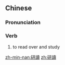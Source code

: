 {{also|研读}}
==Chinese==
{{zh-forms|s=研读}}

===Pronunciation===
{{zh-pron
|m=yándú
|h=pfs=ngièn-thu̍k
|mn=gián-tho̍k
|cat=v
}}

===Verb===
{{zh-verb}}

# to read over and study

[[zh-min-nan:研讀]]
[[zh:研讀]]
